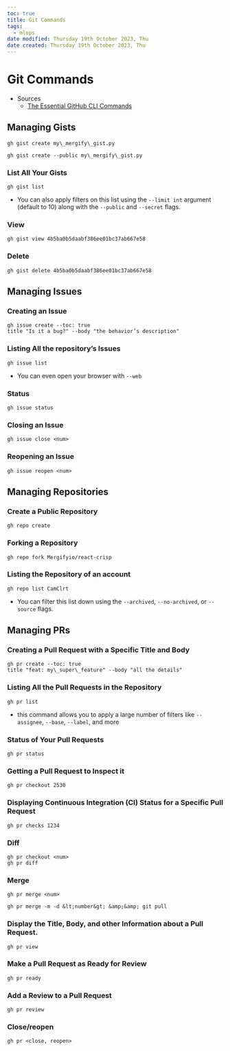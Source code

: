 ```yaml
---
toc: true
title: Git Commands
tags:
  - mlops
date modified: Thursday 19th October 2023, Thu
date created: Thursday 19th October 2023, Thu
---
```


# Git Commands


-  Sources
	- [The Essential GitHub CLI Commands](https://blog.mergify.com/the-essential-github-cli-commands/)

## Managing Gists
```
gh gist create my\_mergify\_gist.py
```
```
gh gist create --public my\_mergify\_gist.py
```

### List All Your Gists
```
gh gist list
```
- You can also apply filters on this list using the `--limit int` argument (default to 10) along with the `--public` and `--secret` flags.

### View
```
gh gist view 4b5ba0b5daabf386ee01bc37ab667e58
```

### Delete
```
gh gist delete 4b5ba0b5daabf386ee01bc37ab667e58
```

## Managing Issues

### Creating an Issue
```
gh issue create --toc: true
title "Is it a bug?" --body "the behavior’s description"
```

### Listing All the repository’s Issues
```
gh issue list
```
- You can even open your browser with `--web`

### Status
```
gh issue status
```

### Closing an Issue
```
gh issue close <num>
```

### Reopening an Issue
```
gh issue reopen <num>
```

## Managing Repositories

### Create a Public Repository
```
gh repo create
```

### Forking a Repository
```
gh repo fork Mergifyio/react-crisp
```

### Listing the Repository of an account
```
gh repo list CamClrt
```
- You can filter this list down using the `--archived`, `--no-archived`, or `--source` flags.

## Managing PRs

### Creating a Pull Request with a Specific Title and Body
```
gh pr create --toc: true
title "feat: my\_super\_feature" --body "all the details" 
```

### Listing All the Pull Requests in the Repository
```
gh pr list
```
- this command allows you to apply a large number of filters like `--assignee`, `--base`, `--label`, and more

### Status of Your Pull Requests
```
gh pr status
```

### Getting a Pull Request to Inspect it
```
gh pr checkout 2530
```

### Displaying Continuous Integration (CI) Status for a Specific Pull Request
```
gh pr checks 1234
```

### Diff
```
gh pr checkout <num>
gh pr diff
```

### Merge
```
gh pr merge <num>
```

```
gh pr merge -m -d &lt;number&gt; &amp;&amp; git pull
```

### Display the Title, Body, and other Information about a Pull Request.
```
gh pr view
```

### Make a Pull Request as Ready for Review
```
gh pr ready
```

### Add a Review to a Pull Request
```
gh pr review
```

### Close/reopen
```
gh pr <close, reopen>
```
